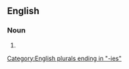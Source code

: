 ==English==

===Noun===
{{head|en|noun form}}

# {{plural of|en|privy}}

[[Category:English plurals ending in "-ies"]]